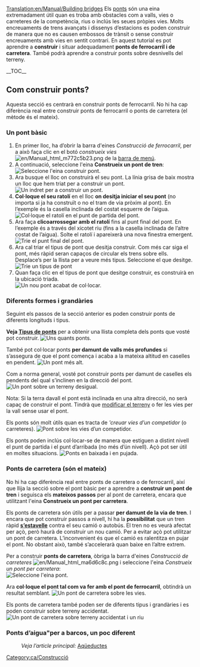 [[Translation:en/Manual/Building bridges]]
{{ca/Tutorial}}
Els [[ca/Ponts|ponts]] són una eina extremadament útil quan es troba amb obstacles com a valls, vies o carreteres de la competència, rius o inclús les seues pròpies vies. Molts encreuaments de trens avançats i dissenys d’estacions es poden construir de manera que no es causen embossos de trànsit o sense construir encreuaments amb vies en sentit contrari.
<!-- search engine help -->
En aquest tutorial es pot aprendre a '''construir''' i situar adequadament '''ponts de ferrocarril i de carretera'''. També podrà aprendre a construir ponts sobre desnivells del terreny.

__TOC__

==Com construir ponts?==
Aquesta secció es centrarà en construir ponts de ferrocarril. No hi ha cap diferència real entre construir ponts de ferrocarril o ponts de carretera (el mètode és el mateix).

===Un pont bàsic===
# En primer lloc, ha d’obrir la barra d'eines ''Construcció de ferrocarril'', per a això faça clic en el botó ''construeix vies'' [[File:en/Manual html m772c5b23.png]] de la [[ca/Manual/Interfície del joc#La barra de menú|barra de menú]].
# A continuació, seleccione l'eina '''Construeix un pont de tren''':<br/>[[File:ca/BridgeTut1.png|none|frame|Seleccione l'eina construir pont.]]
# Ara busque el lloc on construirà el seu pont. La línia grisa de baix mostra un lloc que hem triat per a construir un pont.<br/>[[File:en/BridgeTut2.png|none|frame|Un indret per a construir un pont.]]
# '''Col·loque el seu ratolí''' en el lloc '''on desitja iniciar el seu pont''' (no importa si ja ha construït o no el tram de via pròxim al pont). En l’exemple és la casella inclinada del costat esquerre de l’aigua.<br/>[[File:en/BridgeTut3.png|none|frame|Col·loque el ratolí en el punt de partida del pont.]]
# Ara faça '''clicoarrossegar amb el ratolí''' fins al punt final del pont. En l’exemple és a través del xicotet riu (fins a la casella inclinada de l’altre costat de l’aigua). Solte el ratolí i apareixerà una nova finestra emergent.<br/>[[File:en/BridgeTut4.png|none|frame|Trie el punt final del pont.]]
# Ara cal triar el tipus de pont que desitja construir. Com més car siga el pont, més ràpid seran capaços de circular els trens sobre ells. Desplace’s per la llista per a veure més tipus. Seleccione el que desitge.<br/>[[File:ca/BridgeTut5.png|none|frame|Trie un tipus de pont]]
# Quan faça clic en el tipus de pont que desitge construir, es construirà en la ubicació triada.<br/>[[File:en/BridgeTut6.png|none|frame|Un nou pont acabat de col·locar.]]

===Diferents formes i grandàries===
Seguint els passos de la secció anterior es poden construir ponts de diferents longituds i tipus.

'''Veja [[ca/Tipus de ponts|Tipus de ponts]]''' per a obtenir una llista completa dels ponts que vosté pot construir.
[[File:en/BridgeTut7.png|none|frame|Uns quants ponts.]]

També pot col·locar ponts '''per damunt de valls més profundes''' si s’assegura de que el pont comença i acaba a la mateixa altitud en caselles en pendent.
[[File:en/BridgeTut8.png|none|frame|Un pont més alt.]]

Com a norma general, vosté pot construir ponts per damunt de caselles els pendents del qual s’inclinen en la direcció del pont.
[[File:en/BridgeTut11.png|none|frame|Un pont sobre un terreny desigual.]]

Nota: Si la terra davall el pont està inclinada en una altra direcció, no serà capaç de construir el pont. Tindrà que [[ca/Manual/Paisatge|modificar el terreny]] o fer les vies per la vall sense usar el pont.

Els ponts són molt útils quan es tracta de '''creuar vies d’un competidor'' (o carreteres).
[[File:en/BridgeTut10.png|none|frame|Pont sobre les vies d’un competidor.]]

Els ponts poden inclús col·locar-se de manera que estiguen a distint nivell el punt de partida i el punt d’arribada (no més d’ún nivell). Açò pot ser útil en moltes situacions.
[[File:en/BridgeTut9.png|none|frame|Ponts en baixada i en pujada.]]

===Ponts de carretera (són el mateix)===
No hi ha cap diferència real entre ponts de carretera o de ferrocarril, així que llija la secció sobre el pont bàsic per a aprendre a '''construir un pont de tren''' i seguisca els '''mateixos passos''' per al pont de carretera, encara que utilitzant l'eina '''Construeix un pont per carretera'''.

Els ponts de carretera són útils per a passar '''per damunt de la via de tren'''. I encara que pot construir passos a nivell, hi ha la '''possibilitat''' que un tren ràpid '''[[ca/Manual/Trens#Accidents|s’estavelle]]''' contra el seu camió o autobús. El tren no es veurà afectat per açò, però haurà de construir un nou camió. Per a evitar açò pot utilitzar un pont de carretera. L’inconvenient és que el camió es ralentitza en pujar el pont. No obstant això, també s’accelerarà quan baixe en l’altre extrem.

Per a construir '''ponts de carretera''', òbriga la barra d'eines ''Construcció de carreteres'' [[File:en/Manual html ma6d6c8c.png]] i seleccione l'eina ''Construeix un pont per carretera'':<br/>[[File:ca/BridgeTut14.png|none|frame|Seleccione l'eina pont.]]

Ara '''col·loque el pont tal com va fer amb el pont de ferrocarril''', obtindrà un resultat semblant.
[[File:en/BridgeTut12.png|none|frame|Un pont de carretera sobre les vies.]]

Els ponts de carretera també poden ser de diferents tipus i grandàries i es poden construir sobre terreny accidentat.
[[File:en/BridgeTut13.png|none|frame|Un pont de carretera sobre terreny accidentat i un riu]]

===Ponts d’aigua"per a barcos, un poc diferent===
:''Veja l’article principal:'' [[ca/Manual/Construir canals#Aqüeductes|Aqüeductes]]

[[Category:ca/Construcció]]